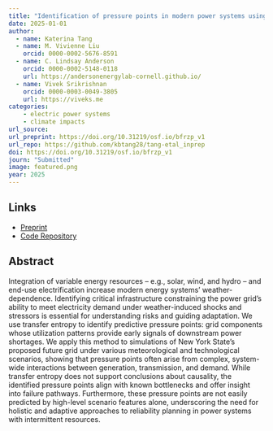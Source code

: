 ```yaml
---
title: "Identification of pressure points in modern power systems using transfer entropy"
date: 2025-01-01
author: 
  - name: Katerina Tang
  - name: M. Vivienne Liu
    orcid: 0000-0002-5676-8591
  - name: C. Lindsay Anderson
    orcid: 0000-0002-5148-0118
    url: https://andersonenergylab-cornell.github.io/
  - name: Vivek Srikrishnan
    orcid: 0000-0003-0049-3805
    url: https://viveks.me
categories:
    - electric power systems
    - climate impacts
url_source: 
url_preprint: https://doi.org/10.31219/osf.io/bfrzp_v1
url_repo: https://github.com/kbtang28/tang-etal_inprep
doi: https://doi.org/10.31219/osf.io/bfrzp_v1
journ: "Submitted"
image: featured.png
year: 2025
---
```


## Links

* [Preprint](https://doi.org/10.31219/osf.io/bfrzp_v1)
* [Code Repository](https://github.com/kbtang28/tang-etal_inprep)

## Abstract

Integration of variable energy resources -- e.g., solar, wind, and hydro -- and end-use electrification increase modern energy systems' weather-dependence. Identifying critical infrastructure constraining the power grid's ability to meet electricity demand under weather-induced shocks and stressors is essential for understanding risks and guiding adaptation. We use transfer entropy to identify predictive pressure points: grid components whose utilization patterns provide early signals of downstream power shortages. We apply this method to simulations of New York State's proposed future grid under various meteorological and technological scenarios, showing that pressure points often arise from complex, system-wide interactions between generation, transmission, and demand. While transfer entropy does not support conclusions about causality, the identified pressure points align with known bottlenecks and offer insight into failure pathways. Furthermore, these pressure points are not easily predicted by high-level scenario features alone, underscoring the need for holistic and adaptive approaches to reliability planning in power systems with intermittent resources.